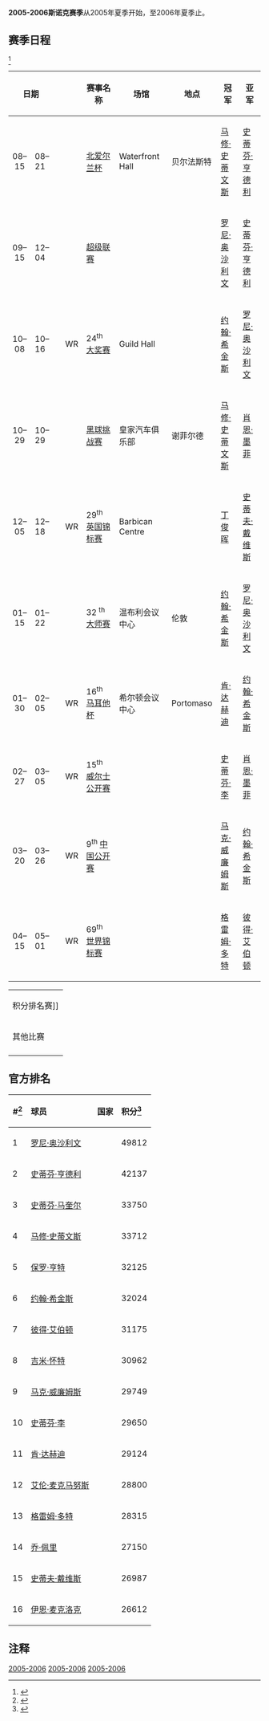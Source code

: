 {{noteTA
|G1=Snooker
}}
'''2005-2006斯诺克赛季'''从2005年夏季开始，至2006年夏季止。

== 赛季日程 ==
<ref>{{cite web|title=The 2005/2006 Season|url=http://www.snooker.org/trn/0506/|publisher=WWW Snooker|accessdate=2011-02-26|archive-date=2010-01-29|archive-url=https://web.archive.org/web/20100129044520/http://www.snooker.org/Trn/0506/|dead-url=no}}</ref> 
{|class="wikitable" style="font-size: 85%"
|-
! colspan="2" width=40 align="center"| 日期
! 
! 
! width=235 | 赛事名称
! width=180 | 场馆
! width=90 | 地点
! width=160| 冠军
! width=160| 亚军
! width=20| 比分
|-
| bgcolor="#ffdf9f"|08–15
| bgcolor="#ffdf9f"|08–21
| bgcolor="#ffdf9f"|{{flagicon|NIR}}
| bgcolor="#ffdf9f"| 
| bgcolor="#ffdf9f"| [[2005年北爱尔兰杯|北爱尔兰杯]]
| bgcolor="#ffdf9f"|  Waterfront Hall
| bgcolor="#ffdf9f"|  贝尔法斯特
| bgcolor="#ffdf9f"| {{flagicon|WAL}} [[马修·史蒂文斯|马修·史蒂文斯]]
| bgcolor="#ffdf9f"| {{flagicon|SCO}} [[史蒂芬·亨德利|史蒂芬·亨德利]]
| bgcolor="#ffdf9f"|  9–7
|-
| bgcolor="#ffdf9f"|09–15
| bgcolor="#ffdf9f"|12–04
| bgcolor="#ffdf9f"|{{flagicon|UK}}
| bgcolor="#ffdf9f"| 
| bgcolor="#ffdf9f"| [[2005年斯诺克超级联赛_(2005-06)|超级联赛]]
| bgcolor="#ffdf9f"|  
| bgcolor="#ffdf9f"|  
| bgcolor="#ffdf9f"| {{flagicon|ENG}} [[罗尼·奥沙利文|罗尼·奥沙利文]]
| bgcolor="#ffdf9f"| {{flagicon|SCO}} [[史蒂芬·亨德利|史蒂芬·亨德利]]
| bgcolor="#ffdf9f"|  6–0
|-
| 10–08
| 10–16
| {{flagicon|ENG}}
| WR
| 24<sup>th</sup> [[2005年斯诺克大奖赛|大奖赛]]
| Guild Hall
| {{nowrap|[[普雷斯顿|普雷斯顿]]}}
| {{flagicon|SCO}} [[约翰·希金斯|约翰·希金斯]]
| {{flagicon|ENG}} [[罗尼·奥沙利文|罗尼·奥沙利文]]
| 9–2
|-
| bgcolor="#ffdf9f"|10–29
| bgcolor="#ffdf9f"|10–29
| bgcolor="#ffdf9f"|{{flagicon|ENG}}
| bgcolor="#ffdf9f"| 
| bgcolor="#ffdf9f"| [[2005年黑球挑战赛|黑球挑战赛]]
| bgcolor="#ffdf9f"|  皇家汽车俱乐部
| bgcolor="#ffdf9f"|  谢菲尔德
| bgcolor="#ffdf9f"| {{flagicon|WAL}} [[马修·史蒂文斯|马修·史蒂文斯]]
| bgcolor="#ffdf9f"| {{flagicon|ENG}} [[肖恩·墨菲|肖恩·墨菲]]
| bgcolor="#ffdf9f"|  {{nowrap|53–27}} 
|-
| 12–05
| 12–18
| {{flagicon|ENG}}
| WR
| 29<sup>th</sup> [[2005年英国锦标赛|英国锦标赛]]
| Barbican Centre
| {{nowrap|[[约克郡|约克郡]]}}
| {{flagicon|CHN}} [[丁俊晖|丁俊晖]]
| {{flagicon|ENG}} [[史蒂夫·戴维斯|史蒂夫·戴维斯]]
| 10–6
|-
| bgcolor="#ffdf9f"|01–15
| bgcolor="#ffdf9f"|01–22
| bgcolor="#ffdf9f"|{{flagicon|ENG}}
| bgcolor="#ffdf9f"| 
| bgcolor="#ffdf9f"| 32 <sup>th</sup>[[2006年斯诺克大师赛|大师赛]]
| bgcolor="#ffdf9f"|  温布利会议中心
| bgcolor="#ffdf9f"|  伦敦
| bgcolor="#ffdf9f"| {{flagicon|SCO}} [[约翰·希金斯|约翰·希金斯]]
| bgcolor="#ffdf9f"| {{flagicon|ENG}} [[罗尼·奥沙利文|罗尼·奥沙利文]]
| bgcolor="#ffdf9f"|  10–9 
|-
| 01–30
| 02–05
| {{flagicon|MLT}}
| WR
| 16<sup>th</sup> [[2006年马耳他杯|马耳他杯]]
| 希尔顿会议中心
| Portomaso
| {{flagicon|IRL}} [[肯·达赫迪|肯·达赫迪]]
| {{flagicon|SCO}} [[约翰·希金斯|约翰·希金斯]]
| 9–8
|-
| 02–27
| 03–05
| {{flagicon|WAL}}
| WR
| 15<sup>th</sup> [[2006年威尔士公开赛|威尔士公开赛]]
| {{nowrap|[[纽波特中心|纽波特中心]]}}
| {{nowrap|[[纽波特|纽波特]]}}
| {{flagicon|ENG}} [[史蒂芬·李|史蒂芬·李]]
| {{flagicon|ENG}} [[肖恩·墨菲|肖恩·墨菲]]
| 9–4
|-
| 03–20
| 03–26
| {{flagicon|PRC}}
| WR
| 9<sup>th</sup> [[2006年斯诺克中国公开赛|中国公开赛]]
| {{nowrap|[[北京大学生体育馆|北京大学生体育馆]]}}
| {{nowrap|[[北京|北京]]}}
| {{flagicon|WAL}} [[马克·威廉姆斯|马克·威廉姆斯]]
| {{flagicon|SCO}} [[约翰·希金斯|约翰·希金斯]]
| 9–8
|-
| 04–15
| 05–01
| {{flagicon|ENG}}
| WR
| 69<sup>th</sup> [[2006年斯诺克世界锦标赛|世界锦标赛]]
| {{nowrap|[[克鲁西布剧院|克鲁西布剧院]]}}
| {{nowrap|[[谢菲尔德|谢菲尔德]]}}
| {{flagicon|SCO}} [[格雷姆·多特|格雷姆·多特]]
| {{flagicon|ENG}} [[彼得·艾伯顿|彼得·艾伯顿]]
| 18–14
|}

{| class="wikitable" style="font-size:85%;" width=30%
|- bgcolor="#ffffff"
| WR = [[斯诺克世界排名|积分排名赛]]
|- bgcolor="#ffdf9f" 
| 其他比赛
|-
|}

==官方排名==

{{Main|2005-2006赛季斯诺克职业选手世界排名}}  
{| class="wikitable"
! #<ref>{{cite web|last=Turner|first=Chris|title=World Rankings 2000/01 to 2009/10|url=http://www.cajt.pwp.blueyonder.co.uk/rankings4.html|work=cajt.pwp.blueyonder.co.uk|publisher=Chris Turner's Snooker Archive|accessdate=2011-02-26|deadurl=yes|archiveurl=https://web.archive.org/web/20090430102233/http://www.cajt.pwp.blueyonder.co.uk/rankings4.html|archivedate=2009-04-30}}</ref>
! align="left" | 球员
! align="left" | 国家
! align="left" | 积分<ref>{{cite web|title=Embassy World Rankings 2005/2006|url=http://www.snooker.org/Rnk/0506/ranking.asp|publisher=WWW Snooker|accessdate=2011-02-26|archive-date=2016-04-04|archive-url=https://web.archive.org/web/20160404201325/http://www.snooker.org/Rnk/0506/ranking.asp|dead-url=no}}</ref> 
|-
| 1
| [[罗尼·奥沙利文|罗尼·奥沙利文]]
| {{ENG}}
| 49812
|-
| 2
| [[史蒂芬·亨德利|史蒂芬·亨德利]]
| {{SCO}}
| 42137
|-
| 3
| [[史蒂芬·马奎尔|史蒂芬·马奎尔]]
| {{SCO}}
| 33750
|-
| 4
| [[马修·史蒂文斯|马修·史蒂文斯]]
| {{WAL}}
| 33712
|-
| 5
| [[保罗·亨特|保罗·亨特]]
| {{ENG}}
| 32125
|-
| 6
| [[约翰·希金斯|约翰·希金斯]]
| {{SCO}}
| 32024
|-
| 7
| [[彼得·艾伯顿|彼得·艾伯顿]]
| {{ENG}}
| 31175
|-
| 8
| [[吉米·怀特|吉米·怀特]]
| {{ENG}}
| 30962
|-
| 9
| [[马克·威廉姆斯|马克·威廉姆斯]]
| {{WAL}}
| 29749
|-
| 10
| [[史蒂芬·李|史蒂芬·李]]
| {{ENG}}
| 29650
|-
| 11
| [[肯·达赫迪|肯·达赫迪]]
| {{IRL}}
| 29124
|-
| 12
| [[艾伦·麦克马努斯|艾伦·麦克马努斯]]
| {{SCO}}
| 28800
|-
| 13
| [[格雷姆·多特|格雷姆·多特]]
| {{SCO}}
| 28315
|-
| 14
| [[乔·佩里|乔·佩里]]
| {{ENG}}
| 27150
|-
| 15
| [[史蒂夫·戴维斯|史蒂夫·戴维斯]]
| {{ENG}}
| 26987
|-
| 16
| [[伊恩·麦克洛克|伊恩·麦克洛克]]
| {{ENG}}
| 26612
|}

== 注释 ==
{{Reflist}}

{{斯诺克赛季05-06}}
{{Snooker seasons nav}}


[[Category:斯诺克赛季|2005-2006]]
[[Category:2005年斯诺克|2005-2006]]
[[Category:2006年斯诺克|2005-2006]]